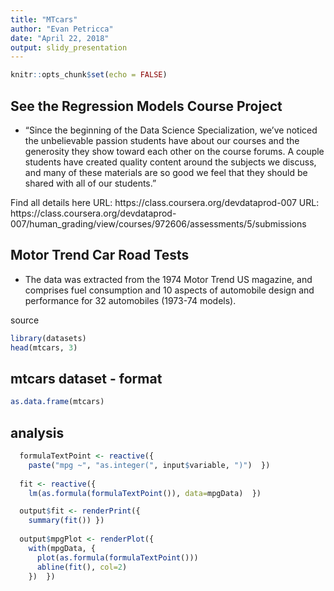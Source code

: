 ---
title: "MTcars"
author: "Evan Petricca"
date: "April 22, 2018"
output: slidy_presentation
---

```{r setup, include=FALSE}
knitr::opts_chunk$set(echo = FALSE)
```


## See the Regression Models Course Project
- "Since the beginning of the Data Science Specialization, we've noticed the unbelievable passion students have about our courses and the generosity they show toward each other on the course forums. A couple students have created quality content around the subjects we discuss, and many of these materials are so good we feel that they should be shared with all of our students."

Find all details here
URL: https://class.coursera.org/devdataprod-007 URL: https://class.coursera.org/devdataprod-007/human_grading/view/courses/972606/assessments/5/submissions



## Motor Trend Car Road Tests

- The data was extracted from the 1974 Motor Trend US magazine, and comprises fuel consumption and 10 aspects of automobile design and performance for 32 automobiles (1973-74 models).

source
```{r mtcars, Echo=TRUE}
library(datasets)
head(mtcars, 3)
```

## mtcars dataset - format
```{r mtcars, Echo=TRUE}
as.data.frame(mtcars)
```

## analysis
```{r mtcars, Echo=TRUE}
  formulaTextPoint <- reactive({
    paste("mpg ~", "as.integer(", input$variable, ")")  })
  
  fit <- reactive({
    lm(as.formula(formulaTextPoint()), data=mpgData)  })

  output$fit <- renderPrint({
    summary(fit()) })
  
  output$mpgPlot <- renderPlot({
    with(mpgData, {
      plot(as.formula(formulaTextPoint()))
      abline(fit(), col=2)
    })  })
```